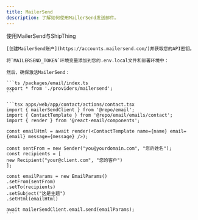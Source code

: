 ```yaml
---
title: MailerSend
description: 了解如何使用MailerSend发送邮件。
---
```


使用MailerSend与ShipThing

<Steps>
  <Step title="创建MailerSend账户">

    [创建MailerSend账户](https://accounts.mailersend.com/)并获取您的API密钥。

  </Step>
  <Step title="添加环境变量">

    将`MAILERSEND_TOKEN`环境变量添加到您的.env.local文件和部署环境中：

    然后，确保激活MailerSend：

    ```ts /packages/email/index.ts
    export * from './providers/mailersend';
    ```

  </Step>
  <Step title="发送邮件">

    ```tsx apps/web/app/contact/actions/contact.tsx
    import { mailerSendClient } from '@repo/email';
    import { ContactTemplate } from '@repo/email/emails/contact';
    import { render } from '@react-email/components';

    const emailHtml = await render(<ContactTemplate name={name} email={email} message={message} />);

    const sentFrom = new Sender("you@yourdomain.com", "您的姓名");
    const recipients = [
    new Recipient("your@client.com", "您的客户")
    ];

    const emailParams = new EmailParams()
    .setFrom(sentFrom)
    .setTo(recipients)
    .setSubject("这是主题")
    .setHtml(emailHtml)

    await mailerSendClient.email.send(emailParams);
    ```

  </Step>
</Steps>